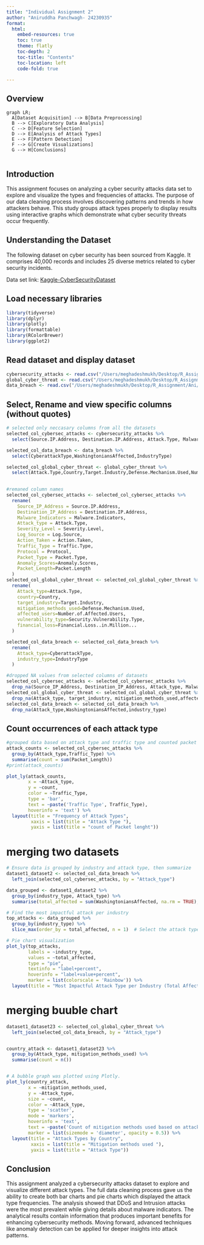 ```yaml
---
title: "Individual Assignment 2"
author: "Aniruddha Panchwagh- 24230935"
format: 
  html: 
    embed-resources: true
    toc: true
    theme: flatly
    toc-depth: 2
    toc-title: "Contents"
    toc-location: left
    code-fold: true

---
```


## Overview
```mermaid
graph LR;
  A[Dataset Acquisition] --> B[Data Preprocessing]
  B --> C[Exploratory Data Analysis]
  C --> D[Feature Selection]
  D --> E[Analysis of Attack Types]
  E --> F[Pattern Detection]
  F --> G[Create Visualizations]
  G --> H[Conclusions]
 
```



## Introduction

This assignment focuses on analyzing a cyber security attacks data set to explore and visualize the types and frequencies of attacks. The purpose of our data cleaning process involves discovering patterns and trends in how attackers behave. This study groups attack types properly to display results using interactive graphs which demonstrate what cyber security threats occur frequently.

## Understanding the Dataset

The following dataset on cyber security has been sourced from Kaggle. It comprises 40,000 records and includes 25 diverse metrics related to cyber security incidents.

Data set link: [Kaggle-CyberSecurityDataset](https://www.kaggle.com/datasets/teamincribo/cyber-security-attacks)



##  Load necessary libraries

```r

library(tidyverse)
library(dplyr)
library(plotly)
library(formattable)
library(RColorBrewer)
library(ggplot2)
```

## Read dataset and display dataset
```r

cybersecurity_attacks <- read.csv("/Users/meghadeshmukh/Desktop/R_Assignment/Ani/cybersecurity_attacks.csv")
global_cyber_threat <- read.csv("/Users/meghadeshmukh/Desktop/R_Assignment/Ani/Global_Cybersecurity_Threats_2015-2024.csv")
data_breach <- read.csv("/Users/meghadeshmukh/Desktop/R_Assignment/Ani/Data_Breach_Notifications_Affecting_Washington_Residents.csv")

```

## Select, Rename and view specific columns (without quotes)
```r

# selected only neccasary columns from all the datasets
selected_col_cybersec_attacks <- cybersecurity_attacks %>%
  select(Source.IP.Address, Destination.IP.Address, Attack.Type, Malware.Indicators, Severity.Level, Log.Source, Action.Taken, Traffic.Type, Protocol, Packet.Type,Anomaly.Scores,Packet.Length)

selected_col_data_breach <- data_breach %>%
  select(CyberattackType,WashingtoniansAffected,IndustryType)

selected_col_global_cyber_threat <- global_cyber_threat %>%
  select(Attack.Type,Country,Target.Industry,Defense.Mechanism.Used,Number.of.Affected.Users,Security.Vulnerability.Type,Financial.Loss..in.Million...)
       

#remaned column names 
selected_col_cybersec_attacks <- selected_col_cybersec_attacks %>%
  rename(
    Source_IP_Address = Source.IP.Address,
    Destination_IP_Address = Destination.IP.Address,
    Malware_Indicators = Malware.Indicators,
    Attack_type = Attack.Type,
    Severity_Level = Severity.Level,
    Log_Source = Log.Source,
    Action_Taken = Action.Taken,
    Traffic_Type = Traffic.Type,
    Protocol = Protocol,
    Packet_Type = Packet.Type,
    Anomaly_Scores=Anomaly.Scores,
    Packet_Length=Packet.Length
  )
selected_col_global_cyber_threat <- selected_col_global_cyber_threat %>%
  rename(
    Attack_type=Attack.Type,
    country=Country,
    target_industry=Target.Industry,
    mitigation_methods_used=Defense.Mechanism.Used,
    affected_users=Number.of.Affected.Users,
    vulnerability_type=Security.Vulnerability.Type,
    financial_loss=Financial.Loss..in.Million...
  )

selected_col_data_breach <- selected_col_data_breach %>%
  rename(
    Attack_type=CyberattackType,
    industry_type=IndustryType
  )

#dropped NA values from selected columns of datasets
selected_col_cybersec_attacks <- selected_col_cybersec_attacks %>%
  drop_na(Source_IP_Address, Destination_IP_Address, Attack_type, Malware_Indicators, Severity_Level, Log_Source, Action_Taken, Traffic_Type, Protocol, Packet_Type,Packet_Length)
selected_col_global_cyber_threat <- selected_col_global_cyber_threat %>%
  drop_na(Attack_type, target_industry, mitigation_methods_used,affected_users,vulnerability_type,financial_loss,country)
selected_col_data_breach <- selected_col_data_breach %>%
  drop_na(Attack_type,WashingtoniansAffected,industry_type)

```

## Count occurrences of each attack type
```r

#grouped data based on attack type and traffic type and counted packet lenght so that we can clearly understand which attack type have most traffic
attack_counts <- selected_col_cybersec_attacks %>%
  group_by(Attack_type,Traffic_Type) %>%
  summarise(count = sum(Packet_Length))
#print(attack_counts)

plot_ly(attack_counts, 
        x = ~Attack_type,           
        y = ~count,            
        color = ~Traffic_Type,          
        type = 'bar', 
        text = ~paste('Traffic Type', Traffic_Type),
        hoverinfo = 'text') %>%
  layout(title = "Frequency of Attack Types",
         xaxis = list(title = "Attack Type "),
         yaxis = list(title = "count of Packet lenght"))

```
# merging two datasets 
```r
# Ensure data is grouped by industry and attack type, then summarize
dataset1_dataset2 <- selected_col_data_breach %>%
  left_join(selected_col_cybersec_attacks, by = "Attack_type")

data_grouped <- dataset1_dataset2 %>%
  group_by(industry_type, Attack_type) %>%
  summarise(total_affected = sum(WashingtoniansAffected, na.rm = TRUE), .groups = "drop")

# Find the most impactful attack per industry
top_attacks <- data_grouped %>%
  group_by(industry_type) %>%
  slice_max(order_by = total_affected, n = 1)  # Select the attack type with the highest impact per industry

# Pie chart visualization
plot_ly(top_attacks, 
        labels = ~industry_type, 
        values = ~total_affected, 
        type = "pie", 
        textinfo = "label+percent", 
        hoverinfo = "label+value+percent",
        marker = list(colorscale = 'Rainbow')) %>%
  layout(title = "Most Impactful Attack Type per Industry (Total Affected Users)")

```

# merging buuble chart   
```r

dataset1_dataset23 <- selected_col_global_cyber_threat %>%
  left_join(selected_col_data_breach, by = "Attack_type")


country_attack <- dataset1_dataset23 %>%
  group_by(Attack_type, mitigation_methods_used) %>%
  summarise(count = n())


# A bubble graph was plotted using Plotly.
plot_ly(country_attack,
        x = ~mitigation_methods_used,
        y = ~Attack_type,
        size = ~count,
        color = ~Attack_type,
        type = 'scatter',
        mode = 'markers',
        hoverinfo = 'text',
        text = ~paste('Count of mitigation methods used based on attack type: ', count),
        marker = list(sizemode = 'diameter', opacity = 0.5)) %>%
  layout(title = "Attack Types by Country",
         xaxis = list(title = "Mitigation methods used "),
         yaxis = list(title = "Attack Type"))

```


## Conclusion
This assignment analyzed a cybersecurity attacks dataset to explore and visualize different attack types.  The full data cleaning process gave us the ability to create both bar charts and pie charts which displayed the attack type frequencies. The analysis showed that DDoS and Intrusion attacks were the most prevalent while giving details about malware indicators. The analytical results contain information that produces important benefits for enhancing cybersecurity methods. Moving forward, advanced techniques like anomaly detection can be applied for deeper insights into attack patterns.